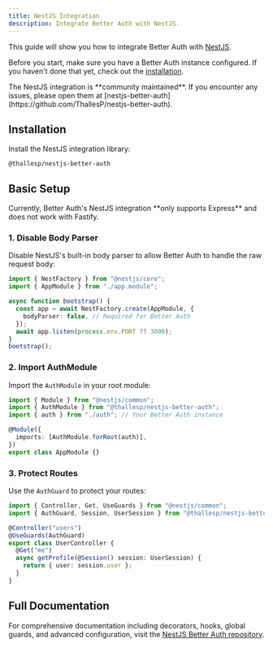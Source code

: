 ```yaml
---
title: NestJS Integration
description: Integrate Better Auth with NestJS.
---
```


This guide will show you how to integrate Better Auth with [NestJS](https://nestjs.com/).

Before you start, make sure you have a Better Auth instance configured. If you haven't done that yet, check out the [installation](/docs/installation).

<Callout type="info">
  The NestJS integration is **community maintained**. If you encounter any issues, please
  open them at [nestjs-better-auth](https://github.com/ThallesP/nestjs-better-auth).
</Callout>

## Installation

Install the NestJS integration library:

```package-install
@thallesp/nestjs-better-auth
```

## Basic Setup

<Callout type="warn">
  Currently, Better Auth's NestJS integration **only supports Express** and does not work
  with Fastify.
</Callout>

### 1. Disable Body Parser

Disable NestJS's built-in body parser to allow Better Auth to handle the raw request body:

```ts title="main.ts"
import { NestFactory } from "@nestjs/core";
import { AppModule } from "./app.module";

async function bootstrap() {
  const app = await NestFactory.create(AppModule, {
    bodyParser: false, // Required for Better Auth
  });
  await app.listen(process.env.PORT ?? 3000);
}
bootstrap();
```

### 2. Import AuthModule

Import the `AuthModule` in your root module:

```ts title="app.module.ts"
import { Module } from "@nestjs/common";
import { AuthModule } from "@thallesp/nestjs-better-auth";
import { auth } from "./auth"; // Your Better Auth instance

@Module({
  imports: [AuthModule.forRoot(auth)],
})
export class AppModule {}
```

### 3. Protect Routes

Use the `AuthGuard` to protect your routes:

```ts title="user.controller.ts"
import { Controller, Get, UseGuards } from "@nestjs/common";
import { AuthGuard, Session, UserSession } from "@thallesp/nestjs-better-auth";

@Controller("users")
@UseGuards(AuthGuard)
export class UserController {
  @Get("me")
  async getProfile(@Session() session: UserSession) {
    return { user: session.user };
  }
}
```

## Full Documentation

For comprehensive documentation including decorators, hooks, global guards, and advanced configuration, visit the [NestJS Better Auth repository](https://github.com/thallesp/nestjs-better-auth).
